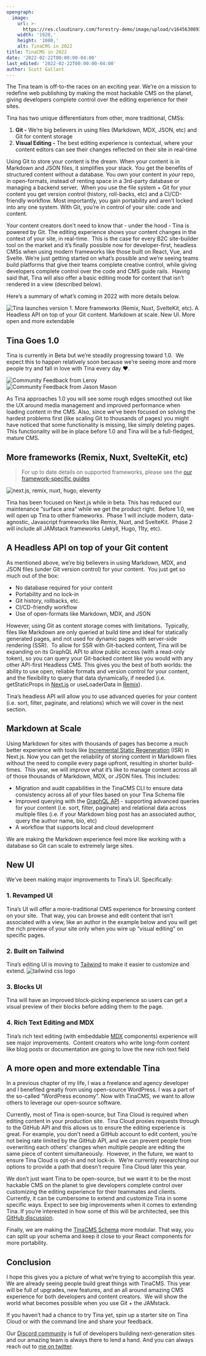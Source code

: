 ```yaml
---
opengraph:
  image:
    url: >-
      https://res.cloudinary.com/forestry-demo/image/upload/v1645630893/blog-media/tinacms-2022-vision.png
    width: '1920,'
    height: '1080,'
    alt: TinaCMS in 2022
title: TinaCMS in 2022
date: '2022-02-22T00:00:00-04:00'
last_edited: '2022-02-22T00:00:00-04:00'
author: Scott Gallant
---
```


The Tina team is off-to-the races on an exciting year. We’re on a mission to redefine web publishing by making the most hackable CMS on the planet, giving developers complete control over the editing experience for their sites.

Tina has two unique differentiators from other, more traditional, CMSs:

1. **Git -** We’re big believers in using files (Markdown, MDX, JSON, etc) and Git for content storage
2. **Visual Editing -** The best editing experience is contextual, where your content editors can see their changes reflected on their site in real-time

Using Git to store your content is the dream. When your content is in Markdown and JSON files, it simplifies your stack. You get the benefits of structured content without a database. You own your content in *your* repo, in open-formats, instead of renting space in a 3rd-party database or managing a backend server.  When you use the file system + Git for your content you get version control (history, roll-backs, etc) and a CI/CD-friendly workflow. Most importantly, you gain portability and aren’t locked into any one system. With Git, you’re in control of your site: code and content.

Your content creators don't need to know that - under the hood - Tina is powered by Git. The editing experience shows your content changes in the context of your site, in real-time.  This is the case for every B2C site-builder tool on the market and it’s finally possible now for developer-first, headless CMSs when using modern frameworks like those built on React, Vue, and Svelte. We’re just getting started on what’s possible and we’re seeing teams build platforms that give their teams complete creative control, while giving developers complete control over the code and CMS guide rails.  Having said that, Tina will also offer a basic editing mode for content that isn’t rendered in a view (described below).

Here’s a summary of what’s coming in 2022 with more details below.

![Tina launches version 1. More frameworks (Remix, Nuxt, SvelteKit, etc). A Headless API on top of your Git content. Markdown at scale. New UI. More open and more extendable](https://res.cloudinary.com/forestry-demo/image/upload/v1645630893/blog-media/tinacms-2022-vision.png)

## Tina Goes 1.0

Tina is currently in Beta but we’re steadily progressing toward 1.0.  We expect this to happen relatively soon because we’re seeing more and more people try and fall in love with Tina every day ❤️.

![Community Feedback from Leroy](https://res.cloudinary.com/forestry-demo/image/upload/v1645631378/blog-media/tinacms-community-feedback-leroy.png)
![Community Feedback from Jason Mason](https://res.cloudinary.com/forestry-demo/image/upload/v1645631378/blog-media/tinacms-community-feedback-jason.png)

As Tina approaches 1.0 you will see some rough edges smoothed out like the UX around media management and improved performance when loading content in the CMS. Also, since we’ve been focused on solving the hardest problems first (like scaling Git to thousands of pages) you might have noticed that some functionality is missing, like simply deleting pages.  This functionality will be in place before 1.0 and Tina will be a full-fledged, mature CMS.

## More frameworks (Remix, Nuxt, SvelteKit, etc)

> For up to date details on supported frameworks, please see the [our framework-specific guides]()

![next.js, remix, nuxt, hugo, eleventy](https://res.cloudinary.com/forestry-demo/image/upload/v1645631638/blog-media/SSG-logos.png)

Tina has been focused on Next.js while in beta. This has reduced our maintenance “surface area” while we get the product right.  Before 1.0, we will open up Tina to other frameworks.  Phase 1 will include modern, data-agnostic, Javascript frameworks like Remix, Nuxt, and SvelteKit.  Phase 2 will include all JAMstack frameworks (Jekyll, Hugo, 11ty, etc).

## A Headless API on top of your Git content

As mentioned above, we’re big believers in using Markdown, MDX, and JSON files (under Git version control) for your content.  You just get so much out of the box:

* No database required for your content
* Portability and no lock-in
* Git history, rollbacks, etc.
* CI/CD-friendly workflow
* Use of open-formats like Markdown, MDX, and JSON

However, using Git as content storage comes with limitations.  Typically, files like Markdown are only queried at build time and ideal for statically generated pages, and not used for dynamic pages with server-side rendering (SSR).  To allow for SSR with Git-backed content, Tina will be expanding on its GraphQL API to allow public access (with a read-only token), so you can query your Git-backed content like you would with any other API-first Headless CMS. This gives you the best of both worlds: the ability to use open, reliable formats and version control for your content, and the flexibility to query that data dynamically, if needed (i.e. getStaticProps in [Next.js](https://nextjs.org/) or useLoaderData in [Remix](https://remix.run/)).

Tina’s headless API will allow you to use advanced queries for your content (i.e. sort, filter, paginate, and relations) which we will cover in the next section. 

## Markdown at Scale

Using Markdown for sites with thousands of pages has become a much better experience with tools like [Incremental Static Regeneration](https://nextjs.org/docs/basic-features/data-fetching/incremental-static-regeneration) (ISR) in Next.js. Now you can get the reliability of storing content in Markdown files without the need to compile every page upfront, resulting in shorter build-times.  This year, we will improve what it’s like to manage content across all of those thousands of Markdown, MDX, or JSON files. This includes:

* Migration and audit capabilities in the TinaCMS CLI to ensure data consistency across all of your files based on your Tina Schema file
* Improved querying with the [GraphQL API](https://tina.io/docs/graphql/overview/) - supporting advanced queries for your content (i.e. sort, filter, paginate) and relational data across multiple files (i.e. if your Markdown blog post has an associated author, query the author name, bio, etc)
* A workflow that supports local and cloud development

We are making the Markdown experience feel more like working with a database so Git can scale to extremely large sites.

## New UI

We’ve been making major improvements to Tina’s UI. Specifically:

### 1. Revamped UI

Tina’s UI will offer a more-traditional CMS experience for browsing content on your site.  That way, you can browse and edit content that isn’t associated with a view, like an author in the example below and you will get the rich preview of your site only when you wire up “visual editing” on specific pages.

<Youtube embedSrc="https://youtube.com/embed/GMe8F7vyUa0" />

### 2. Built on Tailwind

Tina’s editing UI is moving to [Tailwind](https://tailwindcss.com/) to make it easier to customize and extend. ![tailwind css logo](https://res.cloudinary.com/forestry-demo/image/upload/v1645631818/blog-media/tailwindcss.jpg)

### 3. Blocks UI

Tina will have an improved block-picking experience so users can get a visual preview of their blocks before adding them to the page.

<Youtube embedSrc="https://youtube.com/embed/iiJo8mBE9Oo" />

### 4. Rich Text Editing and MDX

Tina’s rich text editing (with embeddable [MDX](https://mdxjs.com/) components) experience will see major improvements.  Content creators who write long-form content like blog posts or documentation are going to love the new rich text field

<Youtube embedSrc="https://youtube.com/embed/rZG_HxT-2Bc" />

## A more open and more extendable Tina

In a previous chapter of my life, I was a freelance and agency developer and I benefited greatly from using open-source WordPress. I was a part of the so-called “WordPress economy”. Now with TinaCMS, we want to allow others to leverage our open-source software.

Currently, most of Tina is open-source, but Tina Cloud is required when editing content in your production site.  Tina Cloud proxies requests through to the GitHub API and this allows us to ensure the editing experience is great. For example, you don’t need a GitHub account to edit content, you’re not being rate limited by the GitHub API, and we can prevent people from overwriting each others’ changes when multiple people are editing the same piece of content simultaneously.  However, in the future, we want to ensure Tina Cloud is opt-in and not lock-in.  We’re currently researching our options to provide a path that doesn’t require Tina Cloud later this year.

We don’t just want Tina to be open-source, but we want it to be the most hackable CMS on the planet to give developers complete control over customizing the editing experience for their teammates and clients.  Currently, it can be cumbersome to extend and customize Tina in some specific ways. Expect to see big improvements when it comes to extending Tina. If you’re interested in how some of this will be architected, see this [GitHub discussion](https://github.com/tinacms/tinacms/discussions/2402).

Finally, we are making the [TinaCMS Schema](https://tina.io/docs/schema/) more modular. That way, you can split up your schema and keep it close to your React components for more portability.

## Conclusion

I hope this gives you a picture of what we’re trying to accomplish this year.  We are already seeing people build great things with TinaCMS. This year will be full of upgrades, new features, and an all around amazing CMS experience for both developers and content creators.  We will show the world what becomes possible when you use Git + the JAMstack.

If you haven’t had a chance to try Tina yet, spin up a starter site on Tina Cloud or with the command line and share your feedback.

<CreateAppCta ctaText="Try a starter" cliText="npx create-tina-app@latest" />

Our [Discord community](https://discord.com/invite/zumN63Ybpf) is full of developers building next-generation sites and our amazing team is always there to lend a hand. And you can always reach out to [me on twitter](https://twitter.com/scottgallant).
